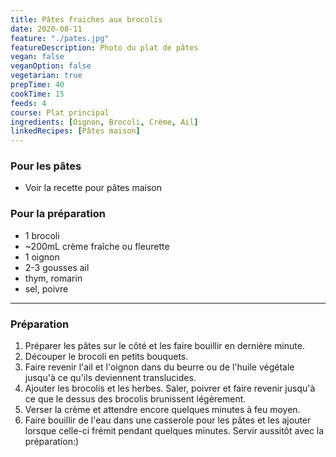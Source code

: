 ```yaml
---
title: Pâtes fraiches aux brocolis
date: 2020-08-11
feature: "./pates.jpg"
featureDescription: Photo du plat de pâtes
vegan: false
veganOption: false
vegetarian: true
prepTime: 40
cookTime: 15
feeds: 4
course: Plat principal
ingredients: [Oignon, Brocoli, Crème, Ail]
linkedRecipes: [Pâtes maison]
---
```


<Ingredients>

### Pour les pâtes

- Voir la recette pour <LinkedRecipe id="Pâtes maison">pâtes maison</LinkedRecipe>

### Pour la préparation

- 1 <Ing id="Brocoli">brocoli</Ing>
- ~200mL <Ing id="Crème">crème</Ing> fraîche ou fleurette
- 1 <Ing id="Oignon">oignon</Ing>
- 2-3 gousses <Ing id="Ail">ail</Ing>
- thym, romarin
- sel, poivre

</Ingredients>

---

### Préparation

1. Préparer les pâtes sur le côté et les faire bouillir en dernière minute.
2. Découper le brocoli en petits bouquets.
3. Faire revenir l'ail et l'oignon dans du beurre ou de l'huile végétale jusqu'à ce qu'ils deviennent translucides.
4. Ajouter les brocolis et les herbes. Saler, poivrer et faire revenir jusqu'à ce que le dessus des brocolis brunissent légèrement.
5. Verser la crème et attendre encore quelques minutes à feu moyen.
6. Faire bouillir de l'eau dans une casserole pour les pâtes et les ajouter
lorsque celle-ci frémit pendant quelques minutes. Servir aussitôt avec
la préparation:)
